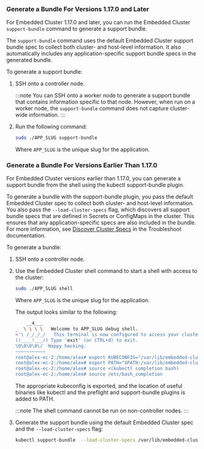 ### Generate a Bundle For Versions 1.17.0 and Later

For Embedded Cluster 1.17.0 and later, you can run the Embedded Cluster `support-bundle` command to generate a support bundle.

The `support-bundle` command uses the default Embedded Cluster support bundle spec to collect both cluster- and host-level information. It also automatically includes any application-specific support bundle specs in the generated bundle. 

To generate a support bundle:

1. SSH onto a controller node.

   :::note
   You can SSH onto a worker node to generate a support bundle that contains information specific to that node. However, when run on a worker node, the `support-bundle` command does not capture cluster-wide information.
   :::

1. Run the following command:

   ```bash
   sudo ./APP_SLUG support-bundle
   ```

   Where `APP_SLUG` is the unique slug for the application. 

### Generate a Bundle For Versions Earlier Than 1.17.0

For Embedded Cluster versions earlier than 1.17.0, you can generate a support bundle from the shell using the kubectl support-bundle plugin.

To generate a bundle with the support-bundle plugin, you pass the default Embedded Cluster spec to collect both cluster- and host-level information. You also pass the `--load-cluster-specs` flag, which discovers all support bundle specs that are defined in Secrets or ConfigMaps in the cluster. This ensures that any application-specific specs are also included in the bundle. For more information, see [Discover Cluster Specs](https://troubleshoot.sh/docs/support-bundle/discover-cluster-specs/) in the Troubleshoot documentation.

To generate a bundle:

1. SSH onto a controller node.

1. Use the Embedded Cluster shell command to start a shell with access to the cluster:

     ```bash
     sudo ./APP_SLUG shell
     ```
     Where `APP_SLUG` is the unique slug for the application.

     The output looks similar to the following:

    ```bash
        __4___
    _  \ \ \ \   Welcome to APP_SLUG debug shell.
    <'\ /_/_/_/   This terminal is now configured to access your cluster.
    ((____!___/) Type 'exit' (or CTRL+d) to exit.
    \0\0\0\0\/  Happy hacking.
    ~~~~~~~~~~~
    root@alex-ec-2:/home/alex# export KUBECONFIG="/var/lib/embedded-cluster/k0s/pki/admin.conf"
    root@alex-ec-2:/home/alex# export PATH="$PATH:/var/lib/embedded-cluster/bin"
    root@alex-ec-2:/home/alex# source <(kubectl completion bash)
    root@alex-ec-2:/home/alex# source /etc/bash_completion
    ```

     The appropriate kubeconfig is exported, and the location of useful binaries like kubectl and the preflight and support-bundle plugins is added to PATH.

     :::note
     The shell command cannot be run on non-controller nodes.
     :::

2. Generate the support bundle using the default Embedded Cluster spec and the `--load-cluster-specs` flag:

   ```bash
   kubectl support-bundle  --load-cluster-specs /var/lib/embedded-cluster/support/host-support-bundle.yaml
   ```
